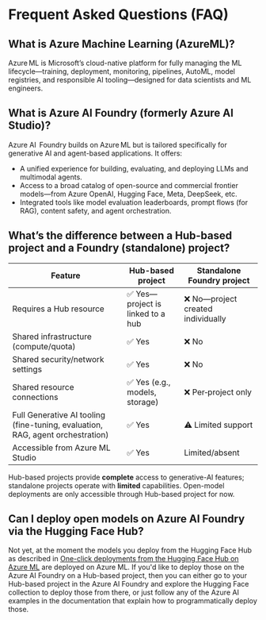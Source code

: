 # Frequent Asked Questions (FAQ)

## What is Azure Machine Learning (AzureML)?

Azure ML is Microsoft’s cloud-native platform for fully managing the ML lifecycle—training, deployment, monitoring, pipelines, AutoML, model registries, and responsible AI tooling—designed for data scientists and ML engineers.

## What is Azure AI Foundry (formerly Azure AI Studio)?

Azure AI  Foundry builds on Azure ML but is tailored specifically for generative AI and agent-based applications. It offers:
* A unified experience for building, evaluating, and deploying LLMs and multimodal agents.
* Access to a broad catalog of open-source and commercial frontier models—from Azure OpenAI, Hugging Face, Meta, DeepSeek, etc. 
* Integrated tools like model evaluation leaderboards, prompt flows (for RAG), content safety, and agent orchestration.

## What’s the difference between a **Hub-based project** and a **Foundry (standalone) project**?

| Feature | Hub-based project | Standalone Foundry project |
|--------|--------------------|-----------------------------|
| Requires a Hub resource | ✅ Yes—project is linked to a hub | ❌ No—project created individually |
| Shared infrastructure (compute/quota) | ✅ Yes | ❌ No |
| Shared security/network settings | ✅ Yes | ❌ No |
| Shared resource connections | ✅ Yes (e.g., models, storage) | ❌ Per‑project only |
| Full Generative AI tooling (fine-tuning, evaluation, RAG, agent orchestration) | ✅ Yes | ⚠️ Limited support |
| Accessible from Azure ML Studio | ✅ Yes | Limited/absent |

Hub-based projects provide **complete** access to generative-AI features; standalone projects operate with **limited** capabilities. Open-model deployments are only accessible through Hub-based project for now.

## Can I deploy open models on Azure AI Foundry via the Hugging Face Hub?

Not yet, at the moment the models you deploy from the Hugging Face Hub as described in [One-click deployments from the Hugging Face Hub on Azure ML](./guides/one-click-deployment-azure-ml) are deployed on Azure ML. If you'd like to deploy those on the Azure AI Foundry on a Hub-based project, then you can either go to your Hub-based project in the Azure AI Foundry and explore the Hugging Face collection to deploy those from there, or just follow any of the Azure AI examples in the documentation that explain how to programmatically deploy those.
